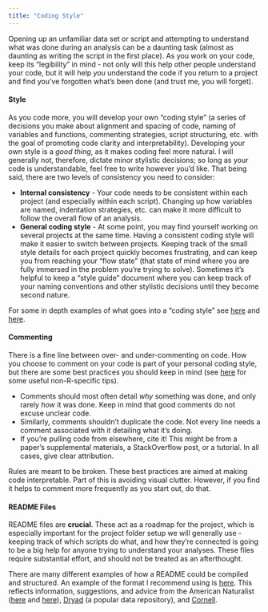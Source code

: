 ```yaml
---
title: "Coding Style"
---
```


Opening up an unfamiliar data set or script and attempting to understand what was done during an analysis can be a daunting task (almost as daunting as writing the script in the first place). As you work on your code, keep its "legibility" in mind - not only will this help other people understand your code, but it will help *you* understand the code if you return to a project and find you've forgotten what's been done (and trust me, you will forget).

#### Style

As you code more, you will develop your own "coding style" (a series of decisions you make about alignment and spacing of code, naming of variables and functions, commenting strategies, script structuring, etc. with the goal of promoting code clarity and interpretability). Developing your own style is a *good thing*, as it makes coding feel more natural. I will generally not, therefore, dictate minor stylistic decisions; so long as your code is understandable, feel free to write however you'd like. That being said, there are two levels of consistency you need to consider:

-   **Internal consistency** - Your code needs to be consistent within each project (and especially within each script). Changing up how variables are named, indentation strategies, etc. can make it more difficult to follow the overall flow of an analysis.
-   **General coding style** - At some point, you may find yourself working on several projects at the same time. Having a consistent coding style will make it easier to switch between projects. Keeping track of the small style details for each project quickly becomes frustrating, and can keep you from reaching your "flow state" (that state of mind where you are fully immersed in the problem you're trying to solve). Sometimes it's helpful to keep a "style guide" document where you can keep track of your naming conventions and other stylistic decisions until they become second nature.

For some in depth examples of what goes into a "coding style" see [here](https://www.r-bloggers.com/2019/01/🖊-r-coding-style-guide/) and [here](https://style.tidyverse.org/index.html).

#### Commenting

There is a fine line between over- and under-commenting on code. How you choose to comment on your code is part of your personal coding style, but there are some best practices you should keep in mind (see [here](https://stackoverflow.blog/2021/12/23/best-practices-for-writing-code-comments/) for some useful non-R-specific tips).

-   Comments should most often detail *why* something was done, and only rarely *how* it was done. Keep in mind that good comments do not excuse unclear code.
-   Similarly, comments shouldn't duplicate the code. Not every line needs a comment associated with it detailing what it's doing.
-   If you're pulling code from elsewhere, cite it! This might be from a paper's supplemental materials, a StackOverflow post, or a tutorial. In all cases, give clear attribution.

Rules are meant to be broken. These best practices are aimed at making code interpretable. Part of this is avoiding visual clutter. However, if you find it helps to comment more frequently as you start out, do that.

#### README Files

README files are **crucial**. These act as a roadmap for the project, which is especially important for the project folder setup we will generally use - keeping track of which scripts do what, and how they're connected is going to be a big help for anyone trying to understand your analyses. These files require substantial effort, and should not be treated as an afterthought.

There are many different examples of how a README could be compiled and structured. An example of the format I recommend using is [here](https://github.com/ZoopEcoEvo/LIS_heatwave). This reflects information, suggestions, and advice from the American Naturalist ([here](https://www.journals.uchicago.edu/journals/an/instruct) and [here](http://comments.amnat.org/2021/12/)), [Dryad](https://datadryad.org/stash/best_practices) (a popular data repository), and [Cornell](https://data.research.cornell.edu/content/readme).
